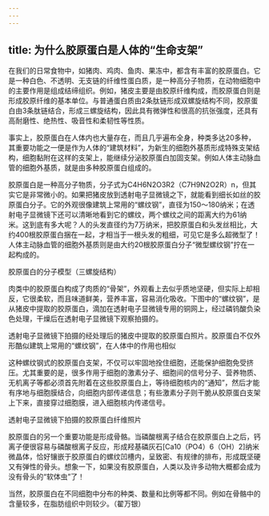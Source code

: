 ```yaml
---
---
---
```

title: 为什么胶原蛋白是人体的“生命支架”
---




在我们的日常食物中，如猪肉、鸡肉、鱼肉、果冻中，都含有丰富的胶原蛋白。它是一种白色、不透明、无支链的纤维性蛋白质，是一种高分子物质，在动物细胞中的主要作用是组成结缔组织。例如，猪皮主要是由胶原纤维构成，而胶原蛋白则是形成胶原纤维的基本单位。与普通蛋白质由2条肽链形成双螺旋结构不同，胶原蛋白由3条肽链结合，形成三螺旋结构，因此具有微弹性和很高的抗张强度，还具有高耐磨性、绝热性、吸音性和柔韧性等性质。

事实上，胶原蛋白在人体内也大量存在，而且几乎遍布全身，种类多达20多种，其重要功能之一便是作为人体的“建筑材料”，为新生的细胞外基质形成特殊支架结构，细胞黏附在这样的支架上，能继续分泌胶原蛋白加固支架。例如人体主动脉血管的细胞外基质，就是由多种胶原蛋白组成的。

胶原蛋白是一种高分子物质，分子式为C4H6N2O3R2（C7H9N2O2R）n，但其实它是非常微小的。如果把猪皮放到透射电子显微镜之下，就能看到细长如丝的胶原蛋白分子。它的外观很像建筑上常用的“螺纹钢”，直径为150～180纳米；在透射电子显微镜下还可以清晰地看到它的螺纹，两个螺纹之间的距离大约为61纳米。这到底有多大呢？人的头发直径约为7万纳米，把胶原蛋白和头发丝相比，大约400根胶原蛋白捆在一起，才相当于一根头发的粗细，可见它是多么超微型了！人体主动脉血管的细胞外基质则是由大约20根胶原蛋白分子“微型螺纹钢”拧在一起构成的。

胶原蛋白的分子模型（三螺旋结构）



肉类中的胶原蛋白构成了肉质的“骨架”，外观看上去似乎质地坚硬，但实际上却相反，它很柔软，而且味道鲜美，营养丰富，容易消化吸收。下图中的“螺纹钢”，是从猪皮中提取的胶原蛋白，滴加在透射电子显微镜专用的铜网上，经过磷钨酸负染色处理，干燥后在透射电子显微镜下观察拍摄的。

透射电子显微镜下拍摄的经处理后的猪皮中提取的胶原蛋白照片。胶原蛋白不仅外形酷似建筑上常用的“螺纹钢”，在人体中的作用也相似



这种螺纹钢式的胶原蛋白支架，不仅可以牢固地拴住细胞，还能保护细胞免受挤压。尤其重要的是，很多作用于细胞的激素分子、细胞间的信号分子、营养物质、无机离子等都必须首先附着在这些胶原蛋白上，等待细胞核内的“通知”，然后才能有序地与细胞膜结合，向细胞内部传递信息；有些激素分子则干脆从胶原蛋白支架上下来，直接穿过细胞膜，进入细胞核内传递信号。

透射电子显微镜下拍摄的胶原蛋白纤维照片



胶原蛋白的另一个重要功能是形成骨骼。当磷酸根离子结合在胶原蛋白上之后，钙离子便很容易与磷酸根离子反应，形成羟基磷灰石[Ca10（PO4）6（OH）2]纳米微晶体，恰好镶嵌于胶原蛋白的螺纹凹槽内，呈致密、有规律的排布，形成既坚硬又有弹性的骨头。想象一下，如果没有胶原蛋白，人类以及许多动物大概都会成为没有骨头的“软体虫”了！

当然，胶原蛋白在不同细胞中分布的种类、数量和比例等都不同。例如在骨骼中的含量较多，在脂肪组织中则较少。（翟万银）